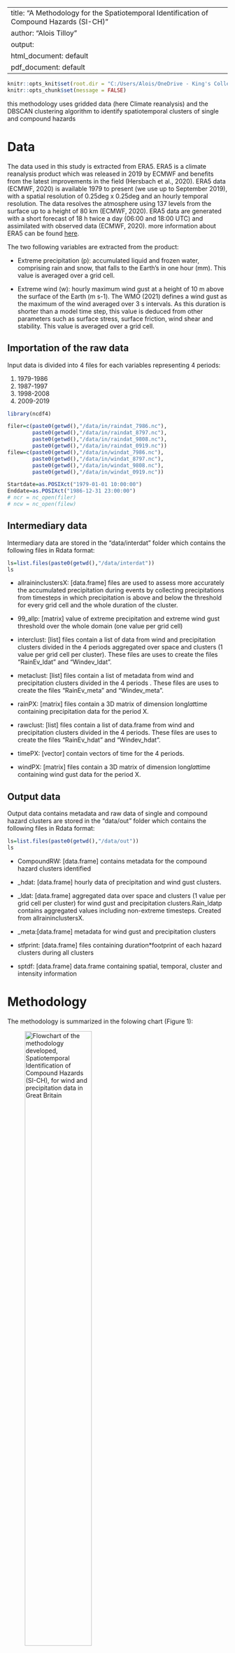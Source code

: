 
---
title: "A Methodology for the Spatiotemporal Identification of Compound Hazards (SI-CH)"
author: "Alois Tilloy"
output:
  html_document: default
  pdf_document: default
---

```r
knitr::opts_knit$set(root.dir = "C:/Users/Alois/OneDrive - King's College London/00_Bruce and Alois Tilloy/03_Reports/01_EDF/01_Transfer_to_EDF/04_Codes/Chapter5/spatiotemporal_clustering")
knitr::opts_chunk$set(message = FALSE)
```


this methodology uses gridded data (here Climate reanalysis) and the DBSCAN clustering algorithm to identify spatiotemporal clusters of single and compound hazards

# Data
The data used in this study is extracted from ERA5. ERA5 is a climate reanalysis product which was released in 2019 by ECMWF and benefits from the latest improvements in the field (Hersbach et al., 2020). ERA5 data (ECMWF, 2020) is available 1979 to present (we use up to September 2019), with a spatial resolution of 0.25deg x 0.25deg and an hourly temporal resolution. The data resolves the atmosphere using 137 levels from the surface up to a height of 80 km (ECMWF, 2020). ERA5 data are generated with a short forecast of 18 h twice a day (06:00 and 18:00 UTC) and assimilated with observed data (ECMWF, 2020). more information about ERA5 can be found [here].

The two following variables are extracted from the product: 

* Extreme precipitation (p): accumulated liquid and frozen water, comprising rain and snow, that falls to the Earth's in one hour (mm). This value is averaged over a grid cell.

*	Extreme wind (w): hourly maximum wind gust at a height of 10 m above the surface of the Earth (m s-1). The WMO (2021) defines a wind gust as the maximum of the wind averaged over 3 s intervals. As this duration is shorter than a model time step, this value is deduced from other parameters such as surface stress, surface friction, wind shear and stability. This value is averaged over a grid cell.

## Importation of the raw data

Input data is divided into 4 files for each variables representing 4 periods:

1. 1979-1986
2. 1987-1997
3. 1998-2008
4. 2009-2019

```r
library(ncdf4)

filer=c(paste0(getwd(),"/data/in/raindat_7986.nc"),
        paste0(getwd(),"/data/in/raindat_8797.nc"),
        paste0(getwd(),"/data/in/raindat_9808.nc"),
        paste0(getwd(),"/data/in/raindat_0919.nc"))
filew=c(paste0(getwd(),"/data/in/windat_7986.nc"),
        paste0(getwd(),"/data/in/windat_8797.nc"),
        paste0(getwd(),"/data/in/windat_9808.nc"),
        paste0(getwd(),"/data/in/windat_0919.nc"))

Startdate=as.POSIXct("1979-01-01 10:00:00")
Enddate=as.POSIXct("1986-12-31 23:00:00")
# ncr = nc_open(filer)
# ncw = nc_open(filew)
```

## Intermediary data

Intermediary data are stored in the "data/interdat" folder which contains the following files in Rdata format:

```r
ls=list.files(paste0(getwd(),"/data/interdat"))
ls

```
* allraininclustersX: [data.frame] files are used to assess more accurately the accumulated precipitation during events by collecting precipitations from timesteps in which precipitation is above and below the threshold for every grid cell and the whole duration of the cluster.

* 99_allp: [matrix] value of extreme precipitation and extreme wind gust threshold over the whole domain (one value per grid cell)

* interclust: [list] files contain a list of data from wind and precipitation clusters divided in the 4 periods aggregated over space and clusters (1 value per grid cell per cluster). These files are uses to create the files "RainEv_ldat" and "Windev_ldat".

* metaclust: [list] files contain a list of metadata from wind and precipitation clusters divided in the 4 periods . These files are uses to create the files "RainEv_meta" and "Windev_meta".

* rainPX: [matrix] files contain a 3D matrix of dimension long*lat*time containing precipitation data for the period X.

* rawclust: [list] files contain a list of data.frame from wind and precipitation clusters divided in the 4 periods. These files are uses to create the files "RainEv_hdat" and "Windev_hdat".

* timePX: [vector] contain vectors of time for the 4 periods.

* windPX: [matrix] files contain a 3D matrix of dimension long*lat*time containing wind gust data for the period X.

## Output data

Output data contains metadata and raw data of single and compound hazard clusters are stored in the "data/out" folder which contains the following files in Rdata format:

```r
ls=list.files(paste0(getwd(),"/data/out"))
ls

```

* CompoundRW: [data.frame] contains metadata for the compound hazard clusters identified

* _hdat: [data.frame] hourly data of precipitation and wind gust clusters.  

* _ldat: [data.frame] aggregated data over space and clusters (1 value per grid cell per cluster) for wind gust and precipitation clusters.Rain_ldatp contains aggregated values including non-extreme timesteps. Created from allraininclustersX.

* _meta:[data.frame] metadata for wind gust and precipitation clusters

* stfprint: [data.frame] files containing duration*footprint of each  hazard clusters during all clusters

* sptdf: [data.frame] data.frame containing spatial, temporal, cluster and intensity information

# Methodology

The methodology is summarized in the folowing chart (Figure 1):

![Flowchart of the methodology developed, Spatiotemporal Identification of Compound Hazards (SI-CH), for wind and precipitation data in Great Britain](figures/flowchart.png){width=60%}

The main steps of the methodology are the following:

* Variable data extraction with thresholds. Values of both variables (extreme wind, extreme precipitation) are extracted (Figure 2). A threshold approach with a threshold u is used to sample extreme values. This is done in the file "01_Preprocess_Clustering.R".

![Threshold values for wind gust and precipitation](figures/thresholds.png){width=70%}


* Single hazard spatiotemporal clusters. The different parameters required for the clustering are set. Extreme values are clustered in space and time with a clustering algorithm (DBSCAN), creating two sets of clusters: (i) extreme wind and (ii) extreme precipitation. This is done in the file "01_Preprocess_Clustering.R". Intermediary data and outputs are saved in the data folder.

* Compounds hazard spatiotemporal clusters. Extreme wind and extreme precipitation clusters are paired according to their spatiotemporal overlaps. This is done in the file "02_Compound_Cluster_Creation.R".
```r
#load files containing all occurrences of hazard clusters during all clusters
#wind
load(file=paste0(getwd(),"/data/out/Wind_stfprint.Rdata"))

#precipitation
load(file=paste0(getwd(),"/data/out/Rain_stfprint.Rdata"))

#Inner join in R:  Return only the rows in which
#the left table have matching keys in the right table

#Identifies clusters which have temporal overlap
library(dplyr)
#sp03<-inner_join(nwo3,nvo3,by=c("loc","dd"))
```

# Results

## Plots and figures
Outputs and different scripts to analyse of single and compound hazard clusters are availaible in the file "03_Compound_Analysis.R". The following analysis can be achieved:

1. Boxplots of spatial and temporal scales of compound hazard clusters

2. Plots of single and compound hazard clusters of different sizes (maps)

3. Identification of hotspots for compound hazards (maps)

4. Seasonal analysis of single and compound hazard clusters

5. Quantile-space plots showing the relationship between intensity and footprints of events

6. Spatial dependence plots for compound hazards (maps)

## Databases
Three databases in a .csv format are created as output of the method:

1. Extreme precipitation clusters

2. Extreme wind clusters

3. Compound hazard clusters

With the following attributes:

```r
compound=read.csv(paste0(getwd(),"/data/out/compoundclusters.csv"))
colnames(compound)
```

## Confrontation with significant extreme events

Results of the SI-CH method over Great Britain are compared to a set of 157 significant extreme events (96 extreme precipitation and 61 extreme wind events) that occurred in Great Britain over the period 1979-2019. The comparison is done using a hit rate (ratio between the number of joint events and the total number of events). We find a good agreement between SI-CH outputs and the set of significant events (Hit rate = 93.6%). This confrontation is done in the fine "04_Validation_clusters.R".

![Distribution of significant events per NUTS1 regions (a) and hit rate per NUTS1 regions (b)](figures/confrontation.png){width=70%}

## Sensitivity analysis

A sensitivity analysis of the main parameters of the SI-CH methodology is conducted in "05_Sensitivity_Analysis.R". The Sensitivity analysis is performed over one year of reanalysis data (2016) with the SRC (standardized regression coefficient). The SRC is a sensitivity index to assess the importance of each input parameter. For compound hazard cluster, the most dominant variable is the threshold for the sampling of extreme events.

[here]: https://confluence.ecmwf.int/display/CKB/ERA5%3A+data+documentation
